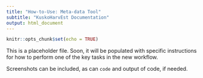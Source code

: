 ```yaml
---
title: "How-to-Use: Meta-data Tool"
subtitle: "KuskoHarvEst Documentation"
output: html_document
---
```


```r
knitr::opts_chunk$set(echo = TRUE)
```

This is a placeholder file.
Soon, it will be populated with specific instructions for how to perform one of the key tasks in the new workflow.

Screenshots can be included, as can `code` and output of code, if needed.
